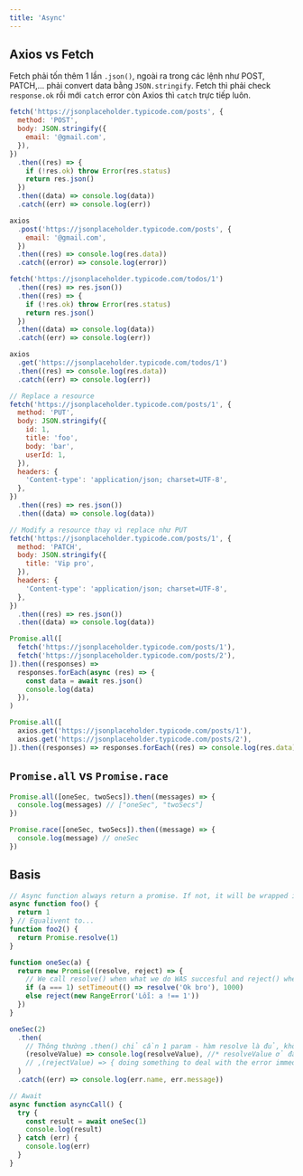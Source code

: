 ```yaml
---
title: 'Async'
---
```



## Axios vs Fetch

Fetch phải tốn thêm 1 lần `.json()`, ngoài ra trong các lệnh như POST, PATCH,... phải convert data bằng `JSON.stringify`. Fetch thì phải check `response.ok` rồi mới `catch` error còn Axios thì `catch` trực tiếp luôn.

<Tabs>
  <TabItem value="POST" label="POST">

```js
fetch('https://jsonplaceholder.typicode.com/posts', {
  method: 'POST',
  body: JSON.stringify({
    email: '@gmail.com',
  }),
})
  .then((res) => {
    if (!res.ok) throw Error(res.status)
    return res.json()
  })
  .then((data) => console.log(data))
  .catch((err) => console.log(err))

axios
  .post('https://jsonplaceholder.typicode.com/posts', {
    email: '@gmail.com',
  })
  .then((res) => console.log(res.data))
  .catch((error) => console.log(error))
```

  </TabItem>
  
  <TabItem value="GET" label="GET" default>

```js
fetch('https://jsonplaceholder.typicode.com/todos/1')
  .then((res) => res.json())
  .then((res) => {
    if (!res.ok) throw Error(res.status)
    return res.json()
  })
  .then((data) => console.log(data))
  .catch((err) => console.log(err))

axios
  .get('https://jsonplaceholder.typicode.com/todos/1')
  .then((res) => console.log(res.data))
  .catch((err) => console.log(err))
```

  </TabItem>

  <TabItem value="PUT" label="PUT">

```js
// Replace a resource
fetch('https://jsonplaceholder.typicode.com/posts/1', {
  method: 'PUT',
  body: JSON.stringify({
    id: 1,
    title: 'foo',
    body: 'bar',
    userId: 1,
  }),
  headers: {
    'Content-type': 'application/json; charset=UTF-8',
  },
})
  .then((res) => res.json())
  .then((data) => console.log(data))
```

  </TabItem>

  <TabItem value="PATCH" label="PATCH">

```js
// Modify a resource thay vì replace như PUT
fetch('https://jsonplaceholder.typicode.com/posts/1', {
  method: 'PATCH',
  body: JSON.stringify({
    title: 'Vip pro',
  }),
  headers: {
    'Content-type': 'application/json; charset=UTF-8',
  },
})
  .then((res) => res.json())
  .then((data) => console.log(data))
```

  </TabItem>

  <TabItem value="Concurrent" label="Concurrent">

```js
Promise.all([
  fetch('https://jsonplaceholder.typicode.com/posts/1'),
  fetch('https://jsonplaceholder.typicode.com/posts/2'),
]).then((responses) =>
  responses.forEach(async (res) => {
    const data = await res.json()
    console.log(data)
  }),
)

Promise.all([
  axios.get('https://jsonplaceholder.typicode.com/posts/1'),
  axios.get('https://jsonplaceholder.typicode.com/posts/2'),
]).then((responses) => responses.forEach((res) => console.log(res.data)))
```

  </TabItem>

</Tabs>

## `Promise.all` vs `Promise.race`

```js
Promise.all([oneSec, twoSecs]).then((messages) => {
  console.log(messages) // ["oneSec", "twoSecs"]
})

Promise.race([oneSec, twoSecs]).then((message) => {
  console.log(message) // oneSec
})
```

## Basis

```js
// Async function always return a promise. If not, it will be wrapped in a Promise
async function foo() {
  return 1
} // Equalivent to...
function foo2() {
  return Promise.resolve(1)
}

function oneSec(a) {
  return new Promise((resolve, reject) => {
    // We call resolve() when what we do WAS succesful and reject() when it was failed
    if (a === 1) setTimeout(() => resolve('Ok bro'), 1000)
    else reject(new RangeError('Lỗi: a !== 1'))
  })
}

oneSec(2)
  .then(
    // Thông thường .then() chỉ cần 1 param - hàm resolve là đủ, không cần param thứ 2 - hàm reject, trừ những lỗi phải dc xử lý ngay lập tức.
    (resolveValue) => console.log(resolveValue), //* resolveValue ở đây là giá trị resolve của Promise được gọi - ở đây là hàm `setTimeout`
    // ,(rejectValue) => { doing something to deal with the error immediately }
  )
  .catch((err) => console.log(err.name, err.message))

// Await
async function asyncCall() {
  try {
    const result = await oneSec(1)
    console.log(result)
  } catch (err) {
    console.log(err)
  }
}
```
